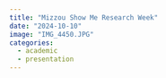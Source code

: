 ```yaml
---
title: "Mizzou Show Me Research Week"
date: "2024-10-10"
image: "IMG_4450.JPG"
categories:
  - academic
  - presentation
---
```

